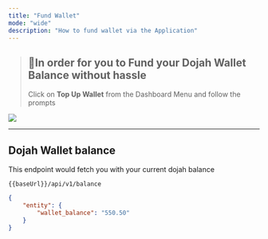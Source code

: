 ```yaml
---
title: "Fund Wallet"
mode: "wide"
description: "How to fund wallet via the Application"
---
```




> ## 📘In order for you to Fund your Dojah Wallet Balance without hassle
> 
>Click on **Top Up Wallet** from the Dashboard Menu and follow the prompts


![](/images/fund_wallet.png)

___

## Dojah Wallet balance

This endpoint would fetch you with your current dojah balance

```text [GET]
{{baseUrl}}/api/v1/balance

```

```json Response
{
    "entity": {
        "wallet_balance": "550.50"
    }
}

```

